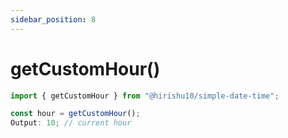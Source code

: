 ```yaml
---
sidebar_position: 8
---
```


# getCustomHour()

```jsx
import { getCustomHour } from "@hirishu10/simple-date-time";
```

```jsx
const hour = getCustomHour();
Output: 10; // current hour
```
